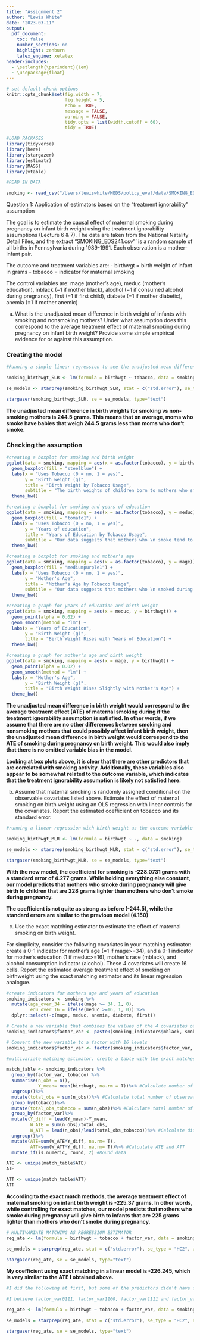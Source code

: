 ```yaml
---
title: "Assignment 2"
author: "Lewis White"
date: "2023-03-11"
output: 
  pdf_document:
    toc: false
    number_sections: no
    highlight: zenburn
    latex_engine: xelatex
header-includes:
  - \setlength{\parindent}{1em}
  - \usepackage{float}
---
```


```r
# set default chunk options
knitr::opts_chunk$set(fig.width = 7, 
                      fig.height = 5, 
                      echo = TRUE, 
                      message = FALSE, 
                      warning = FALSE, 
                      tidy.opts = list(width.cutoff = 60), 
                      tidy = TRUE)

#LOAD PACKAGES
library(tidyverse)
library(here)
library(stargazer)
library(estimatr)
library(MASS)
library(vtable)
```


```r
#READ IN DATA

smoking <- read_csv("/Users/lewiswhite/MEDS/policy_eval/data/SMOKING_EDS241.csv")
```


Question 1: Application of estimators based on the “treatment ignorability” assumption

The goal is to estimate the causal effect of maternal smoking during pregnancy on infant birth weight using the treatment ignorability assumptions (Lecture 6 & 7). The data are taken from the National Natality Detail Files, and the extract “SMOKING_EDS241.csv”' is a random sample of all births in Pennsylvania during 1989-1991. Each observation is a mother-infant pair. 


The outcome and treatment variables are:
- birthwgt = birth weight of infant in grams
- tobacco = indicator for maternal smoking

The control variables are:
mage (mother's age), meduc (mother's education), mblack (=1 if mother black), alcohol (=1 if consumed alcohol during pregnancy), first (=1 if first child), diabete (=1 if mother diabetic), anemia (=1 if mother anemic)

(a) What is the unadjusted mean difference in birth weight of infants with smoking and nonsmoking mothers? Under what assumption does this correspond to the average treatment effect of maternal smoking during pregnancy on infant birth weight? Provide some simple empirical evidence for or against this assumption.


### Creating the model

```r
#Running a simple linear regression to see the unadjusted mean difference in birth weights for smoking vs non-smoking mothers 

smoking_birthwgt_SLR <- lm(formula = birthwgt ~ tobacco, data = smoking)

se_models <- starprep(smoking_birthwgt_SLR, stat = c("std.error"), se_type = "HC2", alpha = 0.05)

stargazer(smoking_birthwgt_SLR, se = se_models, type="text")
```

**The unadjusted mean difference in birth weights for smoking vs non-smoking mothers is 244.5 grams. This means that on average, moms who smoke have babies that weigh 244.5 grams less than moms who don't smoke.** 

### Checking the assumption

```r
#creating a boxplot for smoking and birth weight 
ggplot(data = smoking, mapping = aes(x = as.factor(tobacco), y = birthwgt)) +
  geom_boxplot(fill = "steelblue") +
  labs(x = "Uses Tobacco (0 = no, 1 = yes)",
       y = "Birth weight (g)",
       title = "Birth Weight by Tobacco Usage",
       subtitle = "The birth weights of children born to mothers who smoke appear to \n be less than children born to non-smokers") +
  theme_bw()

#creating a boxplot for smoking and years of education
ggplot(data = smoking, mapping = aes(x = as.factor(tobacco), y = meduc)) +
  geom_boxplot(fill = "tomato1") +
  labs(x = "Uses Tobacco (0 = no, 1 = yes)",
       y = "Years of education",
       title = "Years of Education by Tobacco Usage",
       subtitle = "Our data suggests that mothers who \n smoke tend to have received less education") +
  theme_bw()

#creating a boxplot for smoking and mother's age 
ggplot(data = smoking, mapping = aes(x = as.factor(tobacco), y = mage)) +
  geom_boxplot(fill = "mediumpurple1") +
  labs(x = "Uses Tobacco (0 = no, 1 = yes)",
       y = "Mother's Age",
       title = "Mother's Age by Tobacco Usage",
       subtitle = "Our data suggests that mothers who \n smoked during pregnancy tended to be younger") +
  theme_bw()

#creating a graph for years of education and birth weight 
ggplot(data = smoking, mapping = aes(x = meduc, y = birthwgt)) +
  geom_point(alpha = 0.02) +
  geom_smooth(method = "lm") +
  labs(x = "Years of Education",
       y = "Birth Weight (g)",
       title = "Birth Weight Rises with Years of Education") +
  theme_bw()

#creating a graph for mother's age and birth weight 
ggplot(data = smoking, mapping = aes(x = mage, y = birthwgt)) +
  geom_point(alpha = 0.02) +
  geom_smooth(method = "lm") +
  labs(x = "Mother's Age",
       y = "Birth Weight (g)",
       title = "Birth Weight Rises Slightly with Mother's Age") +
  theme_bw()
```


**The unadjusted mean difference in birth weight would correspond to the average treatment effect (ATE) of maternal smoking during if the treatment ignorability assumption is satisfied. In other words, if we assume that there are no other differences between smoking and nonsmoking mothers that could possibly affect infant birth weight, then the unadjusted mean difference in birth weight would correspond to the ATE of smoking during pregnancy on birth weight. This would also imply that there is no omitted variable bias in the model.**

**Looking at box plots above, it is clear that there are other predictors that are correlated with smoking activity. Additionally, these variables also appear to be somewhat related to the outcome variable, which indicates that the treatment ignorability assumption is likely not satisfied here.**

(b) Assume that maternal smoking is randomly assigned conditional on the observable
covariates listed above. Estimate the effect of maternal smoking on birth weight using an OLS regression with linear controls for the covariates. Report the estimated coefficient on tobacco and its standard error.

```r
#running a linear regression with birth weight as the outcome variable and all columns as predictors 

smoking_birthwgt_MLR <- lm(formula = birthwgt ~ ., data = smoking)

se_models <- starprep(smoking_birthwgt_MLR, stat = c("std.error"), se_type = "HC2", alpha = 0.05)

stargazer(smoking_birthwgt_MLR, se = se_models, type="text")
```

**With the new model, the coefficient for smoking is -228.0731 grams with a standard error of 4.277 grams. While holding everything else constant, our model predicts that mothers who smoke during pregnancy will give birth to children that are 228 grams lighter than mothers who don't smoke during pregnancy.**

**The coefficient is not quite as strong as before (-244.5), while the standard errors are similar to the previous model (4.150)**

(c) Use the exact matching estimator to estimate the effect of maternal smoking on birth weight.

For simplicity, consider the following covariates in your matching estimator: create a 0-1
indicator for mother's age (=1 if mage>=34), and a 0-1 indicator for mother's education (1 if meduc>=16), mother's race (mblack), and alcohol consumption indicator (alcohol). These 4 covariates will create 16 cells. Report the estimated average treatment effect of
smoking on birthweight using the exact matching estimator and its linear regression analogue.

```r
#create indicators for mothers age and years of education
smoking_indicators <- smoking %>%
  mutate(age_over_34 = ifelse(mage >= 34, 1, 0),
         edu_over_16 = ifelse(meduc >=16, 1, 0)) %>%
  dplyr::select(-c(mage, meduc, anemia, diabete, first))

# Create a new variable that combines the values of the 4 covariates of interest
smoking_indicators$factor_var <- paste0(smoking_indicators$mblack, smoking_indicators$alcohol, smoking_indicators$age_over_34, smoking_indicators$edu_over_16)

# Convert the new variable to a factor with 16 levels
smoking_indicators$factor_var <- factor(smoking_indicators$factor_var, levels = unique(smoking_indicators$factor_var))
```

```r
#multivariate matching estimator. create a table with the exact matches for smokers vs non-smokers and comparing mean birth weights.

match_table <- smoking_indicators %>%
  group_by(factor_var, tobacco) %>% 
  summarise(n_obs = n(),
            Y_mean= mean(birthwgt, na.rm = T))%>% #Calculate number of observations and Y mean by X by treatment cells
  ungroup()%>%
  mutate(total_obs = sum(n_obs))%>% #Calculate total number of observations
  group_by(tobacco)%>%
  mutate(total_obs_tobacco = sum(n_obs))%>% #Calculate total number of observations by treatment cells
  group_by(factor_var)%>%
  mutate(Y_diff = lead(Y_mean)-Y_mean,
         W_ATE = sum(n_obs)/total_obs,
         W_ATT = lead(n_obs)/lead(total_obs_tobacco))%>% #Calculate difference in outcome and ATE and ATT weights by X
  ungroup()%>%
  mutate(ATE=sum(W_ATE*Y_diff, na.rm= T),
         ATT=sum(W_ATT*Y_diff, na.rm= T))%>% #Calculate ATE and ATT 
  mutate_if(is.numeric, round, 2) #Round data

ATE <- unique(match_table$ATE)
ATE

ATT <- unique(match_table$ATT)
ATT
```

**According to the exact match methods, the average treatment effect of maternal smoking on infant birth weight is -225.37 grams. In other words, while controlling for exact matches, our model predicts that mothers who smoke during pregnancy will give birth to infants that are 225 grams lighter than mothers who don't smoke during pregnancy.**

```r
# MULTIVARIATE MATCHING AS REGRESSION ESTIMATOR
reg_ate <- lm(formula = birthwgt ~ tobacco + factor_var, data = smoking_indicators)

se_models = starprep(reg_ate, stat = c("std.error"), se_type = "HC2", alpha = 0.05)

stargazer(reg_ate, se = se_models, type="text")
```

**My coefficient using exact matching in a linear model is -226.245, which is very similar to the ATE I obtained above.**


```r
#I did the following at first, but some of the predictors didn't have coefficients.

#I believe factor_var0111, factor_var1100, factor_var1111 and factor_var1110 were removed due to collinearity, but that shouldn't impact the coefficient for tobacco 

reg_ate <- lm(formula = birthwgt ~ tobacco + factor_var, data = smoking_indicators)

se_models = starprep(reg_ate, stat = c("std.error"), se_type = "HC2", alpha = 0.05)

stargazer(reg_ate, se = se_models, type="text")
```

